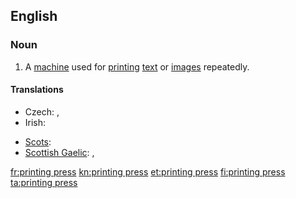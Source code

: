 ==English==

===Noun===
{{wikipedia}}
{{en-noun|sg=[[printing]] [[press]]|printing presses}}

# A [[machine]] used for [[print]]ing [[text]] or [[image]]s repeatedly.

====Translations====
{{trans-top|machine for printing}}
* Czech: {{t-|cs|tiskárna|f}}, {{t-|cs|tiskový stroj|m}}
* Irish: {{t|ga|clóphreas|m}}
{{trans-mid}}
* [[Scots]]: {{tø|sco|prentin press|xs=Scots}}
* [[Scottish Gaelic]]: {{t-|gd|clò|m|xs=Scottish Gaelic}}, {{t-|gd|beart-chlò|f|xs=Scottish Gaelic}}
{{trans-bottom}}

[[fr:printing press]]
[[kn:printing press]]
[[et:printing press]]
[[fi:printing press]]
[[ta:printing press]]